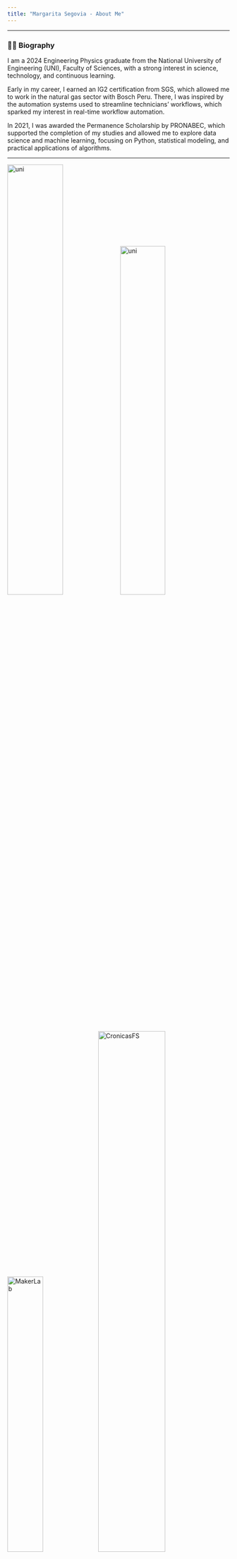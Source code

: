 ```yaml
---
title: "Margarita Segovia - About Me"
---
```

---

### 👩‍🎓 Biography

I am a 2024 Engineering Physics graduate from the National University of Engineering (UNI), Faculty of Sciences, with a strong interest in science, technology, and continuous learning.

Early in my career, I earned an IG2 certification from SGS, which allowed me to work in the natural gas sector with Bosch Peru. There, I was inspired by the automation systems used to streamline technicians' workflows, which sparked my interest in real-time workflow automation.

In 2021, I was awarded the Permanence Scholarship by PRONABEC, which supported the completion of my studies and allowed me to explore data science and machine learning, focusing on Python, statistical modeling, and practical applications of algorithms.  

---

<img src="imgs/uni2.jpeg" alt="uni" style="width:50%; height:auto;">   <img src="imgs/uni1.jpeg" alt="uni" style="width:45%; height:auto;">

<img src="imgs/mkl.jpg" alt="MakerLab" style="width:40%; height:auto;">   <img src="imgs/FS.jpg" alt="CronicasFS" style="width:55%; height:auto;">

<img src="imgs/aws.jpeg" alt="AWS" style="width:30%; height:auto;">      <img src="imgs/wit.jpg" alt="wit" style="width:20%; height:auto;">      <img src="imgs/aws_3.jpg" alt="AWS" style="width:20%; height:auto;">    <img src="imgs/aws_2.jpg" alt="AWS" style="width:28%; height:auto;">





